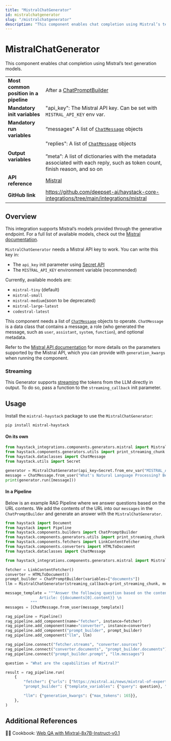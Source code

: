 ```yaml
---
title: "MistralChatGenerator"
id: mistralchatgenerator
slug: "/mistralchatgenerator"
description: "This component enables chat completion using Mistral’s text generation models."
---
```


# MistralChatGenerator

This component enables chat completion using Mistral’s text generation models.

|  |  |
| --- | --- |
| **Most common position in a pipeline** | After a [ChatPromptBuilder](../builders/chatpromptbuilder.mdx)  |
| **Mandatory init variables** | "api_key": The Mistral API key. Can be set with `MISTRAL_API_KEY` env var. |
| **Mandatory run variables** | “messages” A list of [`ChatMessage`](../../concepts/data-classes/chatmessage.mdx)  objects |
| **Output variables** | "replies": A list of [`ChatMessage`](../../concepts/data-classes/chatmessage.mdx)  objects  <br /> <br />”meta”: A list of dictionaries with the metadata associated with each reply, such as token count, finish reason, and so on |
| **API reference** | [Mistral](/reference/integrations-mistral) |
| **GitHub link** | https://github.com/deepset-ai/haystack-core-integrations/tree/main/integrations/mistral |

## Overview

This integration supports Mistral’s models provided through the generative endpoint. For a full list of available models, check out the [Mistral documentation](https://docs.mistral.ai/platform/endpoints/#generative-endpoints).

`MistralChatGenerator` needs a Mistral API key to work. You can write this key in:

- The `api_key` init parameter using [Secret API](../../concepts/secret-management.mdx)
- The `MISTRAL_API_KEY` environment variable (recommended)

Currently, available models are:

- `mistral-tiny` (default)
- `mistral-small`
- `mistral-medium`(soon to be deprecated)
- `mistral-large-latest`
- `codestral-latest`

This component needs a list of [`ChatMessage`](../../concepts/data-classes/chatmessage.mdx) objects to operate. `ChatMessage` is a data class that contains a message, a role (who generated the message, such as `user`, `assistant`, `system`, `function`), and optional metadata.

Refer to the [Mistral API documentation](https://docs.mistral.ai/api/#operation/createChatCompletion) for more details on the parameters supported by the Mistral API, which you can provide with `generation_kwargs` when running the component.

### Streaming

This Generator supports [streaming](guides-to-generators/choosing-the-right-generator.mdx#streaming-support) the tokens from the LLM directly in output. To do so, pass a function to the `streaming_callback` init parameter.

## Usage

Install the `mistral-haystack` package to use the  `MistralChatGenerator`:

```shell
pip install mistral-haystack
```

#### On its own

```python
from haystack_integrations.components.generators.mistral import MistralChatGenerator
from haystack.components.generators.utils import print_streaming_chunk
from haystack.dataclasses import ChatMessage
from haystack.utils import Secret

generator = MistralChatGenerator(api_key=Secret.from_env_var("MISTRAL_API_KEY"), streaming_callback=print_streaming_chunk)
message = ChatMessage.from_user("What's Natural Language Processing? Be brief.")
print(generator.run([message]))
```

#### In a Pipeline

Below is an example RAG Pipeline where we answer questions based on the URL contents. We add the contents of the URL into our `messages` in the `ChatPromptBuilder` and generate an answer with the `MistralChatGenerator`.

```python
from haystack import Document
from haystack import Pipeline
from haystack.components.builders import ChatPromptBuilder
from haystack.components.generators.utils import print_streaming_chunk
from haystack.components.fetchers import LinkContentFetcher
from haystack.components.converters import HTMLToDocument
from haystack.dataclasses import ChatMessage

from haystack_integrations.components.generators.mistral import MistralChatGenerator

fetcher = LinkContentFetcher()
converter = HTMLToDocument()
prompt_builder = ChatPromptBuilder(variables=["documents"])
llm = MistralChatGenerator(streaming_callback=print_streaming_chunk, model='mistral-small')

message_template = """Answer the following question based on the contents of the article: {{query}}\n
               Article: {{documents[0].content}} \n
           """
messages = [ChatMessage.from_user(message_template)]

rag_pipeline = Pipeline()
rag_pipeline.add_component(name="fetcher", instance=fetcher)
rag_pipeline.add_component(name="converter", instance=converter)
rag_pipeline.add_component("prompt_builder", prompt_builder)
rag_pipeline.add_component("llm", llm)

rag_pipeline.connect("fetcher.streams", "converter.sources")
rag_pipeline.connect("converter.documents", "prompt_builder.documents")
rag_pipeline.connect("prompt_builder.prompt", "llm.messages")

question = "What are the capabilities of Mixtral?"

result = rag_pipeline.run(
    {
        "fetcher": {"urls": ["https://mistral.ai/news/mixtral-of-experts"]},
        "prompt_builder": {"template_variables": {"query": question}, "template": messages},

        "llm": {"generation_kwargs": {"max_tokens": 165}},
    },
)
```

## Additional References

:cook: Cookbook: [Web QA with Mixtral-8x7B-Instruct-v0.1](https://haystack.deepset.ai/cookbook/mixtral-8x7b-for-web-qa)

